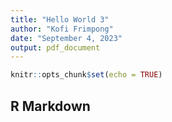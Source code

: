 ```yaml
---
title: "Hello World 3"
author: "Kofi Frimpong"
date: "September 4, 2023"
output: pdf_document
---
```


```r
knitr::opts_chunk$set(echo = TRUE)
```

## R Markdown
